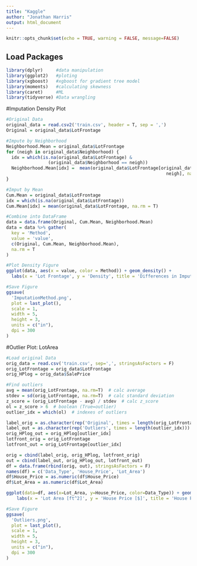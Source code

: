```yaml
---
title: "Kaggle"
author: "Jonathan Harris"
output: html_document
---
```

```r
knitr::opts_chunk$set(echo = TRUE, warning = FALSE, message=FALSE)
```

## Load Packages
```r

library(dplyr)     #data manipulation
library(ggplot2)   #ploting
library(xgboost)   #xgboost for gradient tree model
library(moments)   #calculating skewness
library(caret)     #ML
library(tidyverse) #Data wrangling

```

#Imputation Density Plot
```r

#Original Data
original_data = read.csv2('train.csv', header = T, sep = ',')
Original = original_data$LotFrontage

#Impute by Neighborhood
Neighborhood.Mean = original_data$LotFrontage
for (neigh in original_data$Neighborhood) {
  idx = which(is.na(original_data$LotFrontage) &
                (original_data$Neighborhood == neigh))
  Neighborhood.Mean[idx] =  mean(original_data$LotFrontage[original_data$Neighborhood ==
                                                             neigh], na.rm = T)
}

#Imput by Mean
Cum.Mean = original_data$LotFrontage
idx = which(is.na(original_data$LotFrontage))
Cum.Mean[idx] = mean(original_data$LotFrontage, na.rm = T)

#Combine into DataFrame
data = data.frame(Original, Cum.Mean, Neighborhood.Mean)
data = data %>% gather(
  key = 'Method',
  value = 'value',
  c(Original, Cum.Mean, Neighborhood.Mean),
  na.rm = T
)

#Plot Density Figure
ggplot(data, aes(x = value, color = Method)) + geom_density() +
  labs(x = 'Lot Frontage', y = 'Density', title = 'Differences in Imputation Methodology')

#Save Figure
ggsave(
  'ImputationMethod.png',
  plot = last_plot(),
  scale = 1,
  width = 5,
  height = 3,
  units = c("in"),
  dpi = 300
)

```

#Outlier Plot: LotArea
```r

#Load original Data
orig_data = read.csv('train.csv', sep=',', stringsAsFactors = F)
orig_LotFrontage = orig_data$LotFrontage
orig_HPlog = orig_data$SalePrice

#Find outliers
avg = mean(orig_LotFrontage, na.rm=T)  # calc average
stdev = sd(orig_LotFrontage, na.rm=T)  # calc standard deviation
z_score = (orig_LotFrontage - avg) / stdev  # calc z_score
ol = z_score > 6  # boolean (True=outlier)
outlier_idx = which(ol)  # indexes of outliers

label_orig = as.character(rep('Original', times = length(orig_LotFrontage)))
label_out = as.character(rep('Outliers', times = length(outlier_idx)))
orig_HPlog_out = orig_HPlog[outlier_idx]
lotfront_orig = orig_LotFrontage
lotfront_out = orig_LotFrontage[outlier_idx]

orig = cbind(label_orig, orig_HPlog, lotfront_orig)
out = cbind(label_out, orig_HPlog_out, lotfront_out)
df = data.frame(rbind(orig, out), stringsAsFactors = F)
names(df) = c('Data_Type', 'House_Price', 'Lot_Area')
df$House_Price = as.numeric(df$House_Price)
df$Lot_Area = as.numeric(df$Lot_Area)

ggplot(data=df, aes(x=Lot_Area, y=House_Price, color=Data_Type)) + geom_point() +
    labs(x = 'Lot Area [ft^2]', y = 'House Price [$]', title = 'House Price vs Lot Frontage')

#Save Figure
ggsave(
  'Outliers.png',
  plot = last_plot(),
  scale = 1,
  width = 5,
  height = 3,
  units = c("in"),
  dpi = 300
)

```


